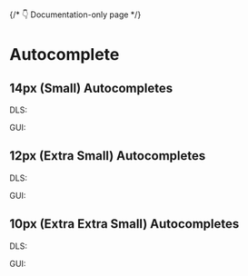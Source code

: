 <style>
  {`
    .flex {
      display: flex;
      align-items: center;
      gap: 16px;
    }
    .type {
      min-width: 40px;
    }
 `}
</style>



{/* 👇 Documentation-only page */}

<Meta title="Autocomplete Overview" />

# Autocomplete

## 14px (Small) Autocompletes

<Canvas>
  <div>
    <div class="flex">
      <p class="type">DLS:</p>
      <Story of={AutocompleteStories.Large} />
    </div>
  </div>
  <div>
    <div class="flex">
      <p class="type">GUI:</p>
      <Story of={AutocompleteGUIStories.Large} />
    </div>
  </div>
</Canvas>

## 12px (Extra Small) Autocompletes

<Canvas>
  <div>
    <div class="flex">
      <p class="type">DLS:</p>
      <Story of={AutocompleteStories.Medium} />
    </div>
  </div>
  <div>
    <div class="flex">
      <p class="type">GUI:</p>
      <Story of={AutocompleteGUIStories.Medium} />
    </div>
  </div>
</Canvas>

## 10px (Extra Extra Small) Autocompletes

<Canvas>
  <div>
    <div class="flex">
      <p class="type">DLS:</p>
      <Story of={AutocompleteStories.Small} />
    </div>
  </div>
  <div>
    <div class="flex">
      <p class="type">GUI:</p>
      <Story of={AutocompleteGUIStories.Small} />
    </div>
  </div>
</Canvas>
